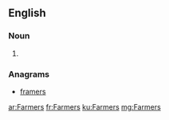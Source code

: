 ==English==

===Noun===
{{head|en|plural}}

# {{plural of|Farmer|lang=en|nocat=1}}

===Anagrams===
* [[framers#English|framers]]

[[ar:Farmers]]
[[fr:Farmers]]
[[ku:Farmers]]
[[mg:Farmers]]
